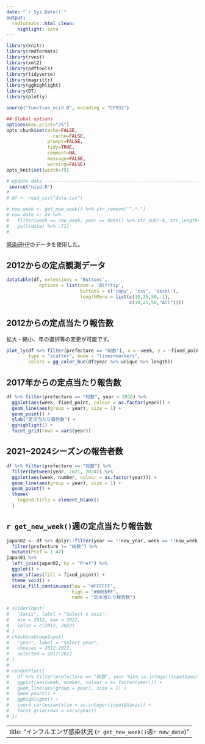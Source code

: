 ```yaml
---
date: "`r Sys.Date()`"
output:
  rmdformats::html_clean:
    highlight: kate
---
```



```r
library(knitr)
library(rmdformats)
library(rvest)
library(xml2)
library(pdftools)
library(tidyverse)
library(magrittr)
library(gghighlight)
library(DT)
library(plotly)

source("function_niid.R", encoding = "CP932")

## Global options
options(max.print="75")
opts_chunk$set(echo=FALSE,
	             cache=FALSE,
               prompt=FALSE,
               tidy=TRUE,
               comment=NA,
               message=FALSE,
               warning=FALSE)
opts_knit$set(width=75)

```

```r
# update data -------------------------------------------------------------
 source("niid.R")
# 
# df <- read_csv("data.csv")

# now_week <- get_new_week() %>% str_remove("^.*-")
# now_date <- df %>% 
#   filter(week == now_week, year == date() %>% str_sub(-4, str_length(.))) %>% 
#   pull(date) %>% .[1]
# 

```

[感染研HP](https://www.niid.go.jp/niid/ja/data.html "https://www.niid.go.jp/niid/ja/data.html")のデータを使用した。

## 2012からの定点観測データ
```r
datatable(df, extensions = 'Buttons',
            options = list(dom = 'Blfrtip',
                           buttons = c('copy', 'csv', 'excel'),
                           lengthMenu = list(c(10,25,50,-1),
                                             c(10,25,50,"All"))))
```


## 2012からの定点当たり報告数
拡大・縮小、年の選択等の変更が可能です。

```r
plot_ly(df %>% filter(prefecture == "総数"), x = ~week, y = ~fixed_point, color = ~year %>% as.factor,
        type = "scatter", mode = "lines+markers", 
        colors = gg_color_hue(df$year %>% unique %>% length)) 


```

## 2017年からの定点当たり報告数
```r
df %>% filter(prefecture == "総数", year > 2016) %>%
  ggplot(aes(week, fixed_point, colour = as.factor(year))) +
  geom_line(aes(group = year), size = 1) +
  geom_point() + 
  ylab("定点当たり報告数") +
  gghighlight() +
  facet_grid(rows = vars(year))
```


## 2021~2024シーズンの報告者数
```r

df %>% filter(prefecture == "総数") %>% 
  filter(between(year, 2021, 2024)) %>% 
  ggplot(aes(week, number, colour = as.factor(year))) +
  geom_line(aes(group = year), size = 1) +
  geom_point() +
  theme(
    legend.title = element_blank()
  )
```

## `r get_new_week()`週の定点当たり報告数

```r
japan02 <- df %>% dplyr::filter(year == !!now_year, week == !!now_week %>% as.integer) %>% 
  filter(prefecture != "総数") %>% 
  mutate(Pref = 1:47)
japan01 %>% 
  left_join(japan02, by = "Pref") %>% 
  ggplot() + 
  geom_sf(aes(fill = fixed_point)) + 
  theme_void() + 
  scale_fill_continuous(low = "#FFFFFF", 
                        high = "#0000FF",
                        name = "定点当たり報告数")

```




```r
# sliderInput(
#   "Xaxis", label = "Select x axis",
#   min = 2012, max = 2022, 
#   value = c(2012, 2022)
# )
# checkboxGroupInput(
#   "year", label = "Select year", 
#   choices = 2012:2022, 
#   selected = 2017:2022
# )
# 
# renderPlot({
#   df %>% filter(prefecture == "総数", year %in% as.integer(input$year)) %>%
#   ggplot(aes(week, number, colour = as.factor(year))) +
#   geom_line(aes(group = year), size = 1) +
#   geom_point() + 
#   gghighlight() +
#   coord_cartesian(xlim = as.integer(input$Xaxis)) +
#   facet_grid(rows = vars(year))
# })

```


---
title: "インフルエンザ感染状況 (`r get_new_week()`週`r now_date`) "
---